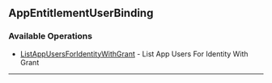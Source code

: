 
## AppEntitlementUserBinding

### Available Operations

* [ListAppUsersForIdentityWithGrant](/resources/app_entitlement_user_binding/list_app_users_for_identity_with_grant) - List App Users For Identity With Grant

---
<ListAppUsersForIdentityWithGrant />
